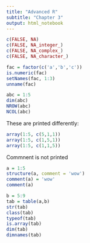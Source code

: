 ```yaml
---
title: "Advanced R"
subtitle: "Chapter 3"
output: html_notebook
---
```


```r
c(FALSE, NA)
c(FALSE, NA_integer_)
c(FALSE, NA_complex_)
c(FALSE, NA_character_)
```

```r
fac = factor(c('a','b','c'))
is.numeric(fac)
setNames(fac, 1:3)
unname(fac)
```

```r
abc = 1:5
dim(abc)
NROW(abc)
NCOL(abc)
```

These are printed differently:
```r
array(1:5, c(5,1,1))
array(1:5, c(1,5,1))
array(1:5, c(1,1,5))
```

Commnent is not printed
```r
a = 1:5
structure(a, comment = 'wow')
comment(a) = 'wow'
comment(a)
```
```r
b = 5:9
tab = table(a,b)
str(tab)
class(tab)
typeof(tab)
is.array(tab)
dim(tab)
dimnames(tab)
```
```r

```









